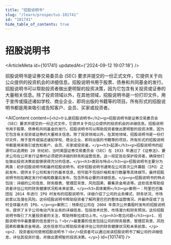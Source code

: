 ```yaml
---
title: "招股说明书"
slug: "/learn/prospectus-101741"
id: "101741"
hide_table_of_contents: true
---
```



# 招股说明书

<ArticleMeta id={101741} updatedAt={'2024-09-12 19:07:18'} />
<div className='border-solid border-b border-t-0 my-4 border-[var(--ifm-color-gray-300)]' />

招股说明书是证券交易委员会 (SEC) 要求并提交的一份正式文件，它提供关于向公众提供的投资机会的详细信息。招股说明书用于股票、债券和共同基金的发行。招股说明书可以帮助投资者做出更明智的投资决策，因为它包含有关投资或证券的大量相关信息。除了投资领域以外，在其他领域，招股说明书是一份打印文件，用于宣传或描述诸如学校、商业企业、即将出版的书籍等的项目。所有形式的招股说明书都是用来吸引或告知客户、会员、买家或投资者。

<AIContent content={`<h2>什么是招股说明书</h2><p>招股说明书是证券交易委员会（SEC）要求并提交的一份正式文件，它提供关于向公众提供的投资机会的详细信息。招股说明书用于股票、债券和共同基金的发行。招股说明书可以帮助投资者做出更明智的投资决策，因为它包含有关投资或证券的大量相关信息。除了投资领域以外，在其他领域，招股说明书是一份打印文件，用于宣传或描述诸如学校、商业企业、即将出版的书籍等的项目。所有形式的招股说明书都是用来吸引或告知客户、会员、买家或投资者。</p><h3>起源</h3><p>招股说明书的起源可以追溯到 20 世纪初，当时美国证券交易委员会（SEC）在 1933 年通过了《证券法》，要求公司在公开发行证券时必须提供详细的财务和运营信息。这一规定旨在保护投资者，确保他们在做出投资决策前能够获得充分的信息。</p><h3>类别与特点</h3><p>招股说明书主要分为两类：初步招股说明书和最终招股说明书。初步招股说明书通常在公司首次公开募股（IPO）之前发布，提供关于公司和发行的基本信息，但可能不包括价格和发行数量等具体细节。最终招股说明书则在确定发行价格和数量后发布，包含所有必要的详细信息。</p><p>招股说明书的特点包括：详细的公司信息、财务报表、管理层背景、风险因素、募集资金用途等。这些信息帮助投资者评估公司的财务健康状况和未来前景。</p><h3>具体案例</h3><p>案例一：阿里巴巴集团在 2014 年进行 IPO 时发布的招股说明书，详细介绍了公司的业务模式、财务状况、市场前景以及潜在风险。这份招股说明书帮助投资者了解阿里巴巴的整体运营情况，并最终促成了当时全球最大的 IPO。</p><p>案例二：特斯拉公司在 2004 年首次公开募股时发布的招股说明书，提供了关于公司电动汽车业务的详细信息，包括技术优势、市场潜力和财务预测。这份招股说明书吸引了大量投资者的关注，帮助特斯拉成功上市。</p><h3>常见问题</h3><p>1. 招股说明书中最重要的信息是什么？<br/>最重要的信息包括公司的财务报表、管理层背景、风险因素和募集资金用途。这些信息可以帮助投资者评估公司的财务健康状况和未来前景。</p><p>2. 投资者如何使用招股说明书？<br/>投资者可以通过阅读招股说明书了解公司的详细信息，评估其投资价值，并做出更明智的投资决策。</p>`} id={101741} />
